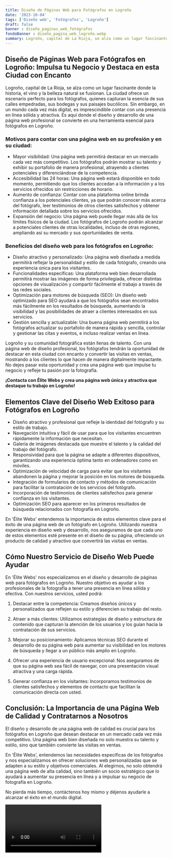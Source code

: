 ```yaml
---
title: Diseño de Páginas Web para Fotógrafos en Logroño
date: '2023-10-04'
tags: ['Diseño web', 'Fotógrafos', 'Logroño']
draft: false
banner : diseño_paginas_web_fotógrafos
fondoBanner : diseño_pagina_web_logroño.webp
summary: Logroño, capital de La Rioja, se alza como un lugar fascinante donde la historia, el vino y la belleza natural se fusionan. La ciudad ofrece un escenario perfecto para los fotógrafos, quienes capturan la esencia de sus calles empedradas, sus bodegas y sus paisajes bucólicos. Sin embargo, en un mundo cada vez más digital, es imprescindible contar con una presencia en línea sólida y atractiva. Es aquí donde el diseño y desarrollo de una página web profesional se convierte en una herramienta esencial para fotógrafos en Logroño.
---
```


## Diseño de Páginas Web para Fotógrafos en Logroño: Impulsa tu Negocio y Destaca en esta Ciudad con Encanto

Logroño, capital de La Rioja, se alza como un lugar fascinante donde la historia, el vino y la belleza natural se fusionan. La ciudad ofrece un escenario perfecto para los fotógrafos, quienes capturan la esencia de sus calles empedradas, sus bodegas y sus paisajes bucólicos. Sin embargo, en un mundo cada vez más digital, es imprescindible contar con una presencia en línea sólida y atractiva. Es aquí donde el diseño y desarrollo de una página web profesional se convierte en una herramienta esencial para fotógrafos en Logroño.

### Motivos para contar con una página web en su profesión y en su ciudad:

- Mayor visibilidad: Una página web permitirá destacar en un mercado cada vez más competitivo. Los fotógrafos podrán mostrar su talento y exhibir su portafolio de manera profesional, atrayendo a clientes potenciales y diferenciándose de la competencia.
- Accesibilidad las 24 horas: Una página web estará disponible en todo momento, permitiendo que los clientes accedan a la información y a los servicios ofrecidos sin restricciones de horario.
- Aumento de confianza: Contar con una plataforma online brinda confianza a los potenciales clientes, ya que podrán conocer más acerca del fotógrafo, leer testimonios de otros clientes satisfechos y obtener información detallada sobre los servicios ofrecidos.
- Expansión del negocio: Una página web puede llegar más allá de los límites físicos de la ciudad. Los fotógrafos de Logroño podrán alcanzar a potenciales clientes de otras localidades, incluso de otras regiones, ampliando así su mercado y sus oportunidades de venta.

### Beneficios del diseño web para los fotógrafos en Logroño:

- Diseño atractivo y personalizado: Una página web diseñada a medida permitirá reflejar la personalidad y estilo de cada fotógrafo, creando una experiencia única para los visitantes.
- Funcionalidades específicas: Una plataforma web bien desarrollada permitirá mostrar las imágenes de forma privilegiada, ofrecer distintas opciones de visualización y compartir fácilmente el trabajo a través de las redes sociales.
- Optimización para motores de búsqueda (SEO): Un diseño web optimizado para SEO ayudará a que los fotógrafos sean encontrados más fácilmente en los resultados de búsqueda, aumentando la visibilidad y las posibilidades de atraer a clientes interesados en sus servicios.
- Gestión sencilla y actualizable: Una buena página web permitirá a los fotógrafos actualizar su portafolio de manera rápida y sencilla, controlar y gestionar las citas y eventos, e incluso realizar ventas en línea.

Logroño y su comunidad fotográfica están llenas de talento. Con una página web de diseño profesional, los fotógrafos tendrán la oportunidad de destacar en esta ciudad con encanto y convertir las visitas en ventas, mostrando a los clientes lo que hacen de manera digitalmente impactante. No dejes pasar esta oportunidad y crea una página web que impulse tu negocio y refleje tu pasión por la fotografía.

**¡Contacta con Élite Webs y crea una página web única y atractiva que destaque tu trabajo en Logroño!**

<GifSeo />

<Cta />

## Elementos Clave del Diseño Web Exitoso para Fotógrafos en Logroño

- Diseño atractivo y profesional que refleje la identidad del fotógrafo y su estilo de trabajo.
- Navegación intuitiva y fácil de usar para que los visitantes encuentren rápidamente la información que necesitan.
- Galería de imágenes destacada que muestre el talento y la calidad del trabajo del fotógrafo.
- Responsividad para que la página se adapte a diferentes dispositivos, garantizando una experiencia óptima tanto en ordenadores como en móviles.
- Optimización de velocidad de carga para evitar que los visitantes abandonen la página y mejorar la posición en los motores de búsqueda.
- Integración de formularios de contacto y métodos de comunicación para facilitar la contratación de los servicios del fotógrafo.
- Incorporación de testimonios de clientes satisfechos para generar confianza en los visitantes.
- Optimización SEO para aparecer en los primeros resultados de búsqueda relacionados con fotografía en Logroño.

En 'Élite Webs' entendemos la importancia de estos elementos clave para el éxito de una página web de un fotógrafo en Logroño. Utilizando nuestra experiencia en diseño web y desarrollo, nos aseguramos de que cada uno de estos elementos esté presente en el diseño de su página, ofreciendo un producto de calidad y atractivo que convertirá las visitas en ventas.

## Cómo Nuestro Servicio de Diseño Web Puede Ayudar

En 'Élite Webs' nos especializamos en el diseño y desarrollo de páginas web para fotógrafos en Logroño. Nuestro objetivo es ayudar a los profesionales de la fotografía a tener una presencia en línea sólida y efectiva. Con nuestros servicios, usted podrá:

1. Destacar entre la competencia: Creamos diseños únicos y personalizados que reflejen su estilo y diferencien su trabajo del resto.

2. Atraer a más clientes: Utilizamos estrategias de diseño y estructura de contenido que capturan la atención de los usuarios y los guían hacia la contratación de sus servicios.

3. Mejorar su posicionamiento: Aplicamos técnicas SEO durante el desarrollo de su página web para aumentar su visibilidad en los motores de búsqueda y llegar a un público más amplio en Logroño.

4. Ofrecer una experiencia de usuario excepcional: Nos aseguramos de que su página web sea fácil de navegar, con una presentación visual atractiva y una carga rápida.

5. Generar confianza en los visitantes: Incorporamos testimonios de clientes satisfechos y elementos de contacto que facilitan la comunicación directa con usted.

## Conclusión: La Importancia de una Página Web de Calidad y Contratarnos a Nosotros

El diseño y desarrollo de una página web de calidad es crucial para los fotógrafos en Logroño que desean destacar en un mercado cada vez más competitivo. Una página web bien diseñada no solo muestra su talento y estilo, sino que también convierte las visitas en ventas.

En 'Élite Webs', entendemos las necesidades específicas de los fotógrafos y nos especializamos en ofrecer soluciones web personalizadas que se adapten a su estilo y objetivos comerciales. Al elegirnos, no solo obtendrá una página web de alta calidad, sino también un socio estratégico que lo ayudará a aumentar su presencia en línea y a impulsar su negocio de fotografía en Logroño.

No pierda más tiempo, contáctenos hoy mismo y déjenos ayudarle a alcanzar el éxito en el mundo digital.

<Video />

<CtaBot job='Fotógrafos' city='Logroño'/>

<Gmaps query='Logroño+españa+maps' />